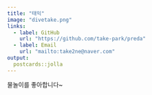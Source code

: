 ```yaml
---
title: "태익"
image: "divetake.png"
links:
  - label: GitHub
    url: "https://github.com/take-park/preda"
  - label: Email
    url: "mailto:take2ne@naver.com"
output:
  postcards::jolla
---
```

 
물놀이를 좋아합니다~
